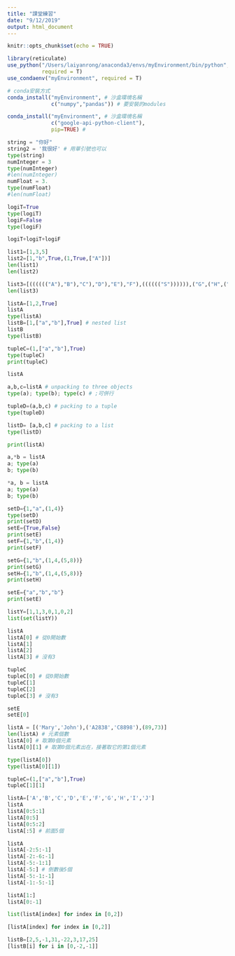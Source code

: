 ```yaml
---
title: "課堂練習"
date: "9/12/2019"
output: html_document
---
```


```r
knitr::opts_chunk$set(echo = TRUE)

library(reticulate)
use_python("/Users/laiyanrong/anaconda3/envs/myEnvironment/bin/python",
           required = T)
use_condaenv("myEnvironment", required = T)
```

```r
# conda安裝方式
conda_install("myEnvironment", # 沙盒環境名稱
              c("numpy","pandas")) # 要安裝的modules
```

```r
conda_install("myEnvironment", # 沙盒環境名稱
              c("google-api-python-client"),
              pip=TRUE) # 
```

```python
string = "你好"
string2 = '我很好' # 用單引號也可以
type(string)
numInteger = 3
type(numInteger)
#len(numInteger)
numFloat = 3.
type(numFloat)
#len(numFloat)
```

```python
logiT=True
type(logiT)
logiF=False
type(logiF)
```

```python
logiT+logiT+logiF
```

```python
list1=[1,3,5]
list2=[1,"b",True,(1,True,["A"])]
len(list1)
len(list2)
```

```python
list3=[(((((("A"),"B"),"C"),"D"),"E"),"F"),(((((("S")))))),("G",("H",("I",("J",("K",("L"))))))]
len(list3)
```

```python
listA=[1,2,True]
listA
type(listA)
listB=[1,["a","b"],True] # nested list
listB
type(listB)
```

```python
tupleC=(1,["a","b"],True)
type(tupleC)
print(tupleC)
```


```python
listA

a,b,c=listA # unpacking to three objects
type(a); type(b); type(c) # ;可併行

tupleD=(a,b,c) # packing to a tuple
type(tupleD)

listD= [a,b,c] # packing to a list
type(listD)
```

```python
print(listA)

a,*b = listA
a; type(a)
b; type(b)

*a, b = listA
a; type(a)
b; type(b)
```

```python
setD={1,"a",(1,4)}
type(setD)
print(setD)
setE={True,False}
print(setE)
setF={1,"b",(1,4)}
print(setF)
```

```python
setG={1,"b",(1,4,(5,8))}
print(setG)
setH={1,"b",(1,4,(5,8))}
print(setH)
```

```python
setE={"a","b","b"}
print(setE)
```

```python
listY=[1,1,3,0,1,0,2]
list(set(listY))
```

```python
listA
listA[0] # 從0開始數
listA[1]
listA[2]
listA[3] # 沒有3
```

```python
tupleC
tupleC[0] # 從0開始數
tupleC[1]
tupleC[2]
tupleC[3] # 沒有3
```

```python
setE
setE[0]
```

```python
listA = [('Mary','John'),('A2838','C8898'),(89,73)]
len(listA) # 元素個數
listA[0] # 取第0個元素
listA[0][1] # 取第0個元素出在，接著取它的第1個元素

type(listA[0])
type(listA[0][1])
```

```python
tupleC=(1,["a","b"],True)
tupleC[1][1]
```

```python
listA=['A','B','C','D','E','F','G','H','I','J']
listA
listA[0:5:1]
listA[0:5]
listA[0:5:2]
listA[:5] # 前面5個
```

```python
listA
listA[-2:5:-1]
listA[-2:-6:-1]
listA[-5:-1:1]
listA[-5:] # 倒數後5個
listA[-5:-1:-1]
listA[-1:-5:-1]
```

```python
listA[1:]
listA[0:-1]
```

```python
list(listA[index] for index in [0,2])
```

```python
[listA[index] for index in [0,2]]
```

```python
listB=[2,5,-1,31,-22,3,17,25]
[listB[i] for i in [0,-2,-1]]
```

